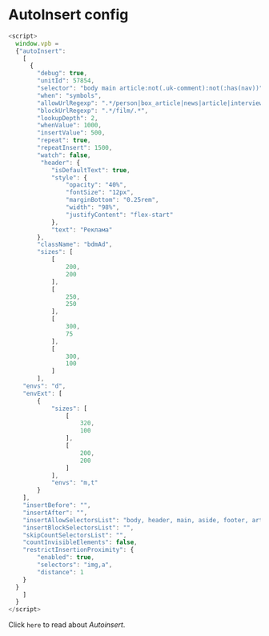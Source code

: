 
# AutoInsert config

```js filename="AutoInsert config example" copy
<script>
  window.vpb = 
  {"autoInsert":
    [
      {
        "debug": true,
        "unitId": 57854,
        "selector": "body main article:not(.uk-comment):not(:has(nav))",
        "when": "symbols",
        "allowUrlRegexp": ".*/person|box_article|news|article|interview|gossip|review|serials/.*",
        "blockUrlRegexp": ".*/film/.*",
        "lookupDepth": 2,
        "whenValue": 1000,
        "insertValue": 500,
        "repeat": true,
        "repeatInsert": 1500,
        "watch": false,
         "header": {
            "isDefaultText": true,
            "style": {
                "opacity": "40%",
                "fontSize": "12px",
                "marginBottom": "0.25rem",
                "width": "98%",
                "justifyContent": "flex-start"
            },
            "text": "Реклама"
        },
        "className": "bdmAd",
        "sizes": [
            [
                200,
                200
            ],
            [
                250,
                250
            ],
            [
                300,
                75
            ],
            [
                300,
                100
            ]
        ],
    "envs": "d",
    "envExt": [
        {
            "sizes": [
                [
                    320,
                    100
                ],
                [
                    200,
                    200
                ]
            ],
            "envs": "m,t"
        }
    ],
    "insertBefore": "",
    "insertAfter": "",
    "insertAllowSelectorsList": "body, header, main, aside, footer, article, section, div, ol, ul, p",
    "insertBlockSelectorsList": "",
    "skipCountSelectorsList": "",
    "countInvisibleElements": false,
    "restrictInsertionProximity": {
        "enabled": true,
        "selectors": "img,a",
        "distance": 1
    }
  }
    ]
  }
</script>
```

Click <Link href="/description/autoInsert">`here`</Link> to read about _Autoinsert_.
